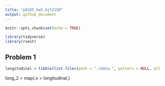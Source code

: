 ```yaml
---
title: "p8105_hw5_bjl2150"
output: github_document
---
```


```r
knitr::opts_chunk$set(echo = TRUE)

library(tidyverse)
library(rvest)
```

## Problem 1
```r
longitudinal = tibble(list.files(path = "./data.", pattern = NULL, all.files = FALSE, full.names = FALSE, recursive = FALSE, ignore.case = FALSE, include.dirs = FALSE, no.. = FALSE))
```


long_2 = map(.x = longitudinal,)



